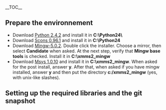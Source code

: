 __TOC__
==Prepare the environnement==
*Download [http://www.python.org/ftp/python/2.4.2/python-2.4.2.msi Python 2.4.2] and install it in '''C:\Python24\'''
*Download [http://prdownloads.sourceforge.net/scons/scons-0.96.1.win32.exe Scons 0.96.1] and install it in '''C:\Python24'''
*Download [http://prdownloads.sourceforge.net/mingw/MinGW-5.0.2.exe Mingw-5.0.2]. Double click the installer. Choose a mirror, then select '''Candidate''' when asked. At the next step, verify that '''Mingw base tools''' is checked. Install it in '''C:\xmms2_mingw'''
*Download [http://prdownloads.sourceforge.net/mingw/MSYS-1.0.10.exe Msys 1.0.10] and install it in '''C:\xmms2_mingw'''. When asked for the post install, answer '''y'''. After that, when asked if you have mingw installed, answer '''y''' and then put the directory '''c:/xmms2_mingw''' (yes, with unix-like slashes).

==Setting up the required libraries and the git snapshot==